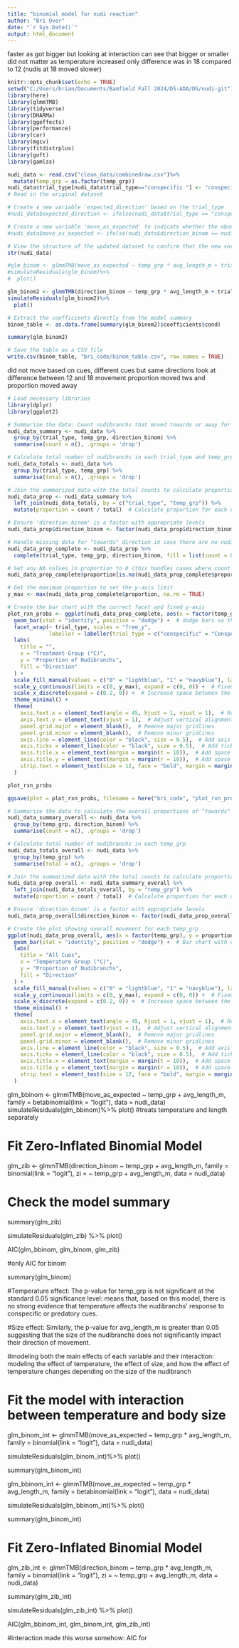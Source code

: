 ```yaml
---
title: "binomial model for nudi reaction"
author: "Bri Over"
date: "`r Sys.Date()`"
output: html_document
---
```


faster as got bigger but looking at interaction can see that bigger or smaller did not matter 
as temperature increased
only difference was in 18 compared to 12 (nudis at 18 moved slower)


```r
knitr::opts_chunk$set(echo = TRUE)
setwd("C:/Users/brian/Documents/Bamfield Fall 2024/DS-ADA/DS/nudi-git")
library(here)
library(glmmTMB)
library(tidyverse)
library(DHARMa)
library(ggeffects)
library(performance)
library(car)
library(mgcv)
library(fitdistrplus)
library(goft)
library(gamlss)
```

```r
nudi_data <- read.csv("clean_data/combinedraw.csv")%>%
  mutate(temp_grp = as.factor(temp_grp))
nudi_data$trial_type[nudi_data$trial_type=="conspecific "] <- "conspecific"
# Read in the original dataset

# Create a new variable 'expected_direction' based on the trial_type
#nudi_data$expected_direction <- ifelse(nudi_data$trial_type == "conspecific", 1, 0)

# Create a new variable 'move_as_expected' to indicate whether the observed direction matches the expected direction
#nudi_data$move_as_expected <- ifelse(nudi_data$direction_binom == nudi_data$expected_direction, 1, 0)

# View the structure of the updated dataset to confirm that the new variables have been added
str(nudi_data)

```


```r
#glm_binom <- glmmTMB(move_as_expected ~ temp_grp * avg_length_m + trial_type, family = binomial(link = "logit"), data = nudi_data)
#simulateResiduals(glm_binom)%>%
#  plot()

glm_binom2 <- glmmTMB(direction_binom ~ temp_grp * avg_length_m + trial_type, family = binomial(link = "logit"), data = nudi_data)
simulateResiduals(glm_binom2)%>%
  plot()

# Extract the coefficients directly from the model summary
binom_table <- as.data.frame(summary(glm_binom2)$coefficients$cond)

summary(glm_binom2)

# Save the table as a CSV file
write.csv(binom_table, "bri_code/binom_table.csv", row.names = TRUE)


```
did not move based on cues, different cues but same directions
look at difference between 12 and 18 movement
proportion moved tws and proportion moved away


```r
# Load necessary libraries
library(dplyr)
library(ggplot2)

# Summarize the data: Count nudibranchs that moved towards or away for each combination of trial_type, temp_grp, and direction_binom
nudi_data_summary <- nudi_data %>%
  group_by(trial_type, temp_grp, direction_binom) %>%
  summarise(count = n(), .groups = 'drop')

# Calculate total number of nudibranchs in each trial_type and temp_grp
nudi_data_totals <- nudi_data %>%
  group_by(trial_type, temp_grp) %>%
  summarise(total = n(), .groups = 'drop')

# Join the summarized data with the total counts to calculate proportions
nudi_data_prop <- nudi_data_summary %>%
  left_join(nudi_data_totals, by = c("trial_type", "temp_grp")) %>%
  mutate(proportion = count / total)  # Calculate proportion for each direction

# Ensure 'direction_binom' is a factor with appropriate levels
nudi_data_prop$direction_binom <- factor(nudi_data_prop$direction_binom, levels = c(0, 1))

# Handle missing data for "towards" direction in case there are no nudibranchs for that direction
nudi_data_prop_complete <- nudi_data_prop %>%
  complete(trial_type, temp_grp, direction_binom, fill = list(count = 0))  # Ensures missing rows are added

# Set any NA values in proportion to 0 (this handles cases where count is 0 or missing)
nudi_data_prop_complete$proportion[is.na(nudi_data_prop_complete$proportion)] <- 0

# Get the maximum proportion to set the y-axis limit
y_max <- max(nudi_data_prop_complete$proportion, na.rm = TRUE)

# Create the bar chart with the correct facet and fixed y-axis
plot_rxn_probs <- ggplot(nudi_data_prop_complete, aes(x = factor(temp_grp), y = proportion, fill = factor(direction_binom))) +
  geom_bar(stat = "identity", position = "dodge") +  # dodge bars so they do not overlap
  facet_wrap(~ trial_type, scales = "free_y",  
             labeller = labeller(trial_type = c("conspecific" = "Conspecific Cues", "predator" = "Predator Cues"))) +  # Rename facet labels
  labs(
    title = "",
    x = "Treatment Group (°C)",
    y = "Proportion of Nudibranchs",
    fill = "Direction"
  ) +
  scale_fill_manual(values = c("0" = "lightblue", "1" = "navyblue"), labels = c("Away", "Towards")) +  # Color customization
  scale_y_continuous(limits = c(0, y_max), expand = c(0, 0)) +  # Fixed y-axis scale across both graphs, ensuring bars touch the x-axis
  scale_x_discrete(expand = c(0.2, 0)) +  # Increase space between the categories on the x-axis
  theme_minimal() +
  theme(
    axis.text.x = element_text(angle = 45, hjust = 1, vjust = 1),  # Rotate x-axis labels for readability
    axis.text.y = element_text(vjust = 1),  # Adjust vertical alignment of y-axis text
    panel.grid.major = element_blank(),  # Remove major gridlines
    panel.grid.minor = element_blank(),  # Remove minor gridlines
    axis.line = element_line(color = "black", size = 0.5),  # Add axis lines for both x and y axes
    axis.ticks = element_line(color = "black", size = 0.5),  # Add ticks to both x and y axes
    axis.title.x = element_text(margin = margin(t = 10)),  # Add space between x-axis labels and numbers
    axis.title.y = element_text(margin = margin(r = 10)),  # Add space between y-axis labels and numbers
    strip.text = element_text(size = 12, face = "bold", margin = margin(b = 20))  # Add space between facet labels and graph
  )

plot_rxn_probs

```


```r
ggsave(plot = plot_rxn_probs, filename = here("bri_code", "plot_rxn_probs.png"), bg = "white")

```



```r
# Summarize the data to calculate the overall proportions of "towards" and "away" for each temp_grp
nudi_data_summary_overall <- nudi_data %>%
  group_by(temp_grp, direction_binom) %>%
  summarise(count = n(), .groups = 'drop')

# Calculate total number of nudibranchs in each temp_grp
nudi_data_totals_overall <- nudi_data %>%
  group_by(temp_grp) %>%
  summarise(total = n(), .groups = 'drop')

# Join the summarized data with the total counts to calculate proportions
nudi_data_prop_overall <- nudi_data_summary_overall %>%
  left_join(nudi_data_totals_overall, by = "temp_grp") %>%
  mutate(proportion = count / total)  # Calculate proportion for each direction

# Ensure 'direction_binom' is a factor with appropriate levels
nudi_data_prop_overall$direction_binom <- factor(nudi_data_prop_overall$direction_binom, levels = c(0, 1))

# Create the plot showing overall movement for each temp_grp
ggplot(nudi_data_prop_overall, aes(x = factor(temp_grp), y = proportion, fill = factor(direction_binom))) +
  geom_bar(stat = "identity", position = "dodge") +  # Bar chart with dodged bars for direction
  labs(
    title = "All Cues",
    x = "Temperature Group (°C)",
    y = "Proportion of Nudibranchs",
    fill = "Direction"
  ) +
  scale_fill_manual(values = c("0" = "lightblue", "1" = "navyblue"), labels = c("Away", "Towards")) +  # Color customization
  scale_y_continuous(limits = c(0, y_max), expand = c(0, 0)) +  # Fixed y-axis scale across both graphs, ensuring bars touch the x-axis
  scale_x_discrete(expand = c(0.2, 0)) +  # Increase space between the categories on the x-axis
  theme_minimal() +
  theme(
    axis.text.x = element_text(angle = 45, hjust = 1, vjust = 1),  # Rotate x-axis labels for readability
    axis.text.y = element_text(vjust = 1),  # Adjust vertical alignment of y-axis text
    panel.grid.major = element_blank(),  # Remove major gridlines
    panel.grid.minor = element_blank(),  # Remove minor gridlines
    axis.line = element_line(color = "black", size = 0.5),  # Add axis lines for both x and y axes
    axis.ticks = element_line(color = "black", size = 0.5),  # Add ticks to both x and y axes
    axis.title.x = element_text(margin = margin(t = 10)),  # Add space between x-axis labels and numbers
    axis.title.y = element_text(margin = margin(r = 10)),  # Add space between y-axis labels and numbers
    strip.text = element_text(size = 12, face = "bold", margin = margin(b = 20))  # Add space between facet labels and graph
  )

```






glm_bbinom <- glmmTMB(move_as_expected ~ temp_grp + avg_length_m, family = betabinomial(link = "logit"), data = nudi_data)
simulateResiduals(glm_bbinom)%>%
  plot()
#treats temperature and length separately


# Fit Zero-Inflated Binomial Model
glm_zib <- glmmTMB(direction_binom ~ temp_grp + avg_length_m, 
                   family = binomial(link = "logit"), 
                   zi = ~ temp_grp + avg_length_m, 
                   data = nudi_data)

# Check the model summary
summary(glm_zib)


simulateResiduals(glm_zib) %>% 
  plot()

AIC(glm_bbinom, glm_binom, glm_zib)

#only AIC for binom

summary(glm_binom)

#Temperature effect: The p-value for temp_grp is  not significant at the standard 0.05 significance level: means that, based on this model, there is no strong evidence that temperature affects the nudibranchs' response to conspecific or predatory cues.

#Size effect: Similarly, the p-value for avg_length_m is greater than 0.05 suggesting that the size of the nudibranchs does not significantly impact their direction of movement.


#modeling both the main effects of each variable and their interaction: modeling the effect of temperature, the effect of size, and how the effect of temperature changes depending on the size of the nudibranch

# Fit the model with interaction between temperature and body size
glm_binom_int <- glmmTMB(move_as_expected ~ temp_grp * avg_length_m, family = binomial(link = "logit"), data = nudi_data)

simulateResiduals(glm_binom_int)%>%
  plot()

summary(glm_binom_int)


glm_bbinom_int <- glmmTMB(move_as_expected ~ temp_grp * avg_length_m, family = betabinomial(link = "logit"), data = nudi_data)

simulateResiduals(glm_bbinom_int)%>%
  plot()


summary(glm_binom_int)


# Fit Zero-Inflated Binomial Model
glm_zib_int <- glmmTMB(direction_binom ~ temp_grp * avg_length_m, 
                   family = binomial(link = "logit"), 
                   zi = ~ temp_grp + avg_length_m, 
                   data = nudi_data)

summary(glm_zib_int)


simulateResiduals(glm_zib_int) %>% 
  plot()


AIC(glm_bbinom_int, glm_binom_int, glm_zib_int)

#interaction made this worse somehow: AIC for

